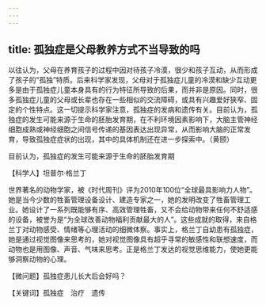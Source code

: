 ```yaml
---
---
---
```

title: 孤独症是父母教养方式不当导致的吗
---




以往认为，父母在养育孩子的过程中因对待孩子冷漠，很少和孩子互动，从而形成了孩子的“孤独”特质。后来科学家发现，父母对于孤独症儿童的冷漠和缺少互动更多是由于孤独症儿童本身具有的行为特征所导致的后果，而并非是原因。同时，很多孤独症儿童的父母或长辈也存在一些相似的交流障碍，或具有兴趣爱好狭窄、固定的个性特点。这一切提示科学家注意，孤独症的发病和遗传有关。目前认为，孤独症的发生可能来源于生命的胚胎发育期，在不利环境因素影响下，大脑主管神经细胞成熟或神经细胞之间信号传递的基因表达出现异常，从而影响大脑的正常发育，导致孤独症症状的出现，其中的具体机制还在进一步探索中。（黄颐）

目前认为，孤独症的发生可能来源于生命的胚胎发育期





【科学人】坦普尔·格兰丁



世界著名的动物学家，被《时代周刊》评为2010年100位“全球最具影响力人物”。她是当今少数的牲畜管理设备设计、建造专家之一，她的发明改变了牲畜管理工业。她设计了一系列既能够有序、高效管理牲畜，又不会给动物带来任何不舒适感的设备，被誉为是“为全球改善动物福利贡献最大的人”。这些成就的取得，来自格兰丁对动物感受、情绪等心理活动的细微体察。事实上，格兰丁自幼患有孤独症，她是通过视觉图像来思考的，她对视觉图像具有超乎寻常的敏感性和联想速度，而动物也是用图像、声音、气味来思考。正是格兰丁发达的视觉思维能力，使她更能够洞察动物的心理。

【微问题】孤独症患儿长大后会好吗？

【关键词】孤独症　治疗　遗传